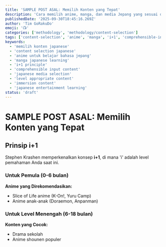 ```yaml
---
title: 'SAMPLE POST ASAL: Memilih Konten yang Tepat'
description: 'Cara memilih anime, manga, dan media Jepang yang sesuai dengan level Anda.'
publishedDate: '2025-09-30T18:45:16.269Z'
author: 'Tim GoRakuDo'
emoji: '📺'
categories: ['methodology', 'methodology/content-selection']
tags: ['content-selection', 'anime', 'manga', 'i+1', 'comprehensible-input']
keywords:
  - 'memilih konten japanese'
  - 'content selection japanese'
  - 'anime untuk belajar bahasa jepang'
  - 'manga japanese learning'
  - 'i+1 principle'
  - 'comprehensible input content'
  - 'japanese media selection'
  - 'level appropriate content'
  - 'immersion content'
  - 'japanese entertainment learning'
status: 'draft'
---
```


# SAMPLE POST ASAL: Memilih Konten yang Tepat

## Prinsip i+1

Stephen Krashen memperkenalkan konsep **i+1**, di mana 'i' adalah level pemahaman Anda saat ini.

### Untuk Pemula (0-6 bulan)

**Anime yang Direkomendasikan:**

- Slice of Life anime (K-On!, Yuru Camp)
- Anime anak-anak (Doraemon, Anpanman)

### Untuk Level Menengah (6-18 bulan)

**Konten yang Cocok:**

- Drama sekolah
- Anime shounen populer
